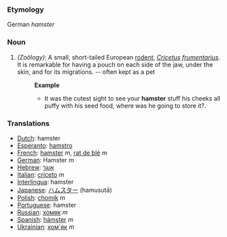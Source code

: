 ===Etymology===
German ''hamster''
===Noun===
#''(Zoölogy):'' A small, short-tailed European [[rodent]], ''[[Cricetus]] [[frumentarius]]''. It is remarkable for having a pouch on each side of the jaw, under the skin, and for its migrations. -- often kept as a pet 
#:'''Example'''
#:*It was the cutest sight to see your '''hamster''' stuff his cheeks all puffy with his seed food, where was he going to store it?.

=== Translations ===
*[[Dutch]]: hamster
*[[Esperanto]]: [[hamstro]]
*[[French]]: [[hamster]] ''m'', [[rat de blé]] ''m''
*[[German]]: Hamster ''m''
*[[Hebrew]]: [[אוגר]]
*[[Italian]]: [[criceto]] ''m''
*[[Interlingua]]: hamster
*[[Japanese]]: [[ハムスター]] (hamusutā)
*[[Polish]]: [[chomik]] ''m''
*[[Portuguese]]: hamster
*[[Russian]]: [[хомяк]] ''m''
*[[Spanish]]: [[hámster]] ''m''
*[[Ukrainian]]: [[хом´як]] ''m''